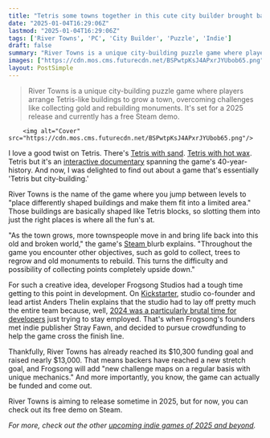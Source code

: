 ```yaml
---
title: "Tetris some towns together in this cute city builder brought back to life by Kickstarter after the studio 'had to let everyone go' last year"
date: "2025-01-04T16:29:06Z"
lastmod: "2025-01-04T16:29:06Z"
tags: ['River Towns', 'PC', 'City Builder', 'Puzzle', 'Indie']
draft: false
summary: "River Towns is a unique city-building puzzle game where players arrange Tetris-like buildings to grow a town, overcoming challenges like collecting gold and rebuilding monuments.  It's set for a 2025 release and currently has a free Steam demo."
images: ["https://cdn.mos.cms.futurecdn.net/BSPwtpKsJ4APxrJYUbob65.png"]
layout: PostSimple
---
```

> River Towns is a unique city-building puzzle game where players arrange Tetris-like buildings to grow a town, overcoming challenges like collecting gold and rebuilding monuments.  It's set for a 2025 release and currently has a free Steam demo.


        <img alt="Cover" src="https://cdn.mos.cms.futurecdn.net/BSPwtpKsJ4APxrJYUbob65.png"/>
        
I love a good twist on Tetris. There's [Tetris with sand](https://sandtris.com/). [Tetris with hot wax](https://www.lexaloffle.com/bbs/?pid=hotwax-5). Tetris but it's an [interactive documentary](https://store.steampowered.com/app/3180240/Tetris_Forever/) spanning the game's 40-year-history. And now, I was delighted to find out about a game that's essentially 'Tetris but city-building.'

River Towns is the name of the game where you jump between levels to "place differently shaped buildings and make them fit into a limited area." Those buildings are basically shaped like Tetris blocks, so slotting them into just the right places is where all the fun's at. 

"As the town grows, more townspeople move in and bring life back into this old and broken world," the game's [Steam ](https://store.steampowered.com/app/2485350/River_Towns/)blurb explains. "Throughout the game you encounter other objectives, such as gold to collect, trees to regrow and old monuments to rebuild. This turns the difficulty and possibility of collecting points completely upside down."

For such a creative idea, developer Frogsong Studios had a tough time getting to this point in development. On [Kickstarter](https://www.kickstarter.com/projects/strayfawnstudio/river-towns/description), studio co-founder and lead artist Anders Thelin explains that the studio had to lay off pretty much the entire team because, well, [2024 was a particularly brutal time for developers](https://www.gamesradar.com/as-catastrophic-layoffs-rattle-the-games-industry-fps-legend-john-romero-says-ive-never-seen-anything-like-were-seeing-now/) just trying to stay employed. That's when Frogsong's founders met indie publisher Stray Fawn, and decided to pursue crowdfunding to help the game cross the finish line.

Thankfully, River Towns has already reached its $10,300 funding goal and raised nearly $13,000. That means backers have reached a new stretch goal, and Frogsong will add "new challenge maps on a regular basis with unique mechanics." And more importantly, you know, the game can actually be funded and come out. 

River Towns is aiming to release sometime in 2025, but for now, you can check out its free demo on Steam.

*For more, check out the other *[<em>upcoming indie games of 2025 and beyond</em>](https://www.gamesradar.com/upcoming-indie-games/)*.* 
        